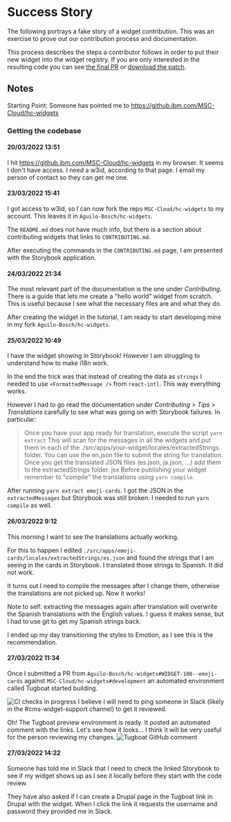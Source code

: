 
<Meta title="Documentation/Contributing/Success Story" />

# Success Story

The following portrays a fake story of a widget contribution. This was an exercise to prove out our contribution process
and documentation.

This process describes the steps a contributor follows in order to put their new widget into the widget registry. If you
are only interested in the resulting code you can see [the final PR](https://github.ibm.com/MSC-Cloud/hc-widgets/pull/39)
or <a target="_blank" rel="nofollow noreferrer noopener" href="./docs/emoji-trading-cards--patch.zip">download the patch</a>.

## Notes

<!-- Document what you have done -->

Starting Point: Someone has pointed me to https://github.ibm.com/MSC-Cloud/hc-widgets

### Getting the codebase

#### 20/03/2022 13:51

I hit https://github.ibm.com/MSC-Cloud/hc-widgets in my browser. It seems I don't have access. I need a w3id, according to that page. I email my person of contact so they can get me one.

#### 23/03/2022 15:41

I got access to w3id, so I can now fork the repo `MSC-Cloud/hc-widgets` to my account. This leaves it in `Aguilo-Bosch/hc-widgets`.

The `README.md` does not have much info, but there is a section about contributing widgets that links to `CONTRIBUTING.md`.

After executing the commands in the `CONTRIBUTING.md` page, I am presented with the Storybook application.

#### 24/03/2022 21:34

The most relevant part of the documentation is the one under _Contributing_. There is a guide that lets me create a "hello world" widget from scratch. This is useful because I see what the necessary files are and what they do.

After creating the widget in the tutorial, I am ready to start developing mine in my fork `Aguilo-Bosch/hc-widgets`.

#### 25/03/2022 10:49

I have the widget showing in Storybook! However I am struggling to understand how to make i18n work.

In the end the trick was that instead of creating the data as `strings` I needed to use `<FormattedMessage />` from `react-intl`. This way everything works.

However I had to go read the documentation under _Contributing > Tips > Translations_ carefully to see what was going on with Storybook failures. In particular:

> Once you have your app ready for translation, execute the script `yarn extract` This will scan for the messages in all the widgets and put them in each of the ./src/apps/your-widget/locales/extractedStrings folder. You can use the en.json file to submit the string for translation. Once you get the translated JSON files (es.json, ja.json, ...) add them to the extractedStrings folder. jsx
> Before publishing your widget remember to "compile" the translations using `yarn compile`.

After running `yarn extract emoji-cards`. I got the JSON in the `extractedMessages` but Storybook was still broken. I needed to run `yarn compile` as well.

#### 26/03/2022 9:12

This morning I want to see the translations actually working.

For this to happen I edited `./src/apps/emoji-cards/locales/extractedStrings/es.json` and found the strings that I am seeing in the cards in Storybook. I translated those strings to Spanish. It did not work.

It turns out I need to compile the messages after I change them, otherwise the translations are not picked up. Now it works!

Note to self: extracting the messages again after translation will overwrite the Spanish translations with the English values. I guess it makes sense, but I had to use git to get my Spanish strings back.

I ended up my day transitioning the styles to Emotion, as I see this is the recommendation.

#### 27/03/2022 11:34

Once I submitted a PR from `Aguilo-Bosch/hc-widgets#WIDGET-108--emoji-cards` against `MSC-Cloud/hc-widgets#development` an automated environment called Tugboat started building.

![CI checks in progress](./docs/ci-checks-in-progress.png)
I believe I will need to ping someone in Slack (likely in the #cms-widget-support channel) to get it reviewed.

Oh! The Tugboat preview environment is ready. It posted an automated comment with the links. Let's see how it looks... I think it will be very useful for the person reviewing my changes.
![Tugboat GitHub comment](./docs/tugboat-gh-comment.png)

#### 27/03/2022 14:22

Someone has told me in Slack that I need to check the linked Storybook to see if my widget shows up as I see it locally before they start with the code review.

They have also asked if I can create a Drupal page in the Tugboat link in Drupal with the widget. When I click the link it requests the username and password they provided me in Slack.
